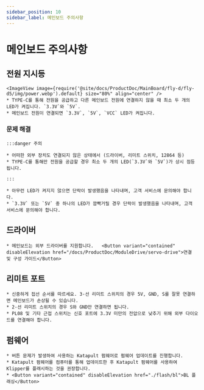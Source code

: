 ```yaml
---
sidebar_position: 10
sidebar_label: 메인보드 주의사항
---
```


# 메인보드 주의사항

## 전원 지시등
    <ImageView image={require('@site/docs/ProductDoc/MainBoard/fly-d/fly-d5/img/power.webp').default} size="80%" align="center" />
    * TYPE-C를 통해 전원을 공급하고 다른 메인보드 전원에 연결하지 않을 때 최소 두 개의 LED가 켜집니다. `3.3V`와 `5V`.
    * 메인보드 전원이 연결되면 `3.3V`, `5V`, `VCC` LED가 켜집니다.

### 문제 해결

    :::danger 주의

    * 어떠한 외부 장치도 연결되지 않은 상태에서 (드라이버, 리미트 스위치, 12864 등)
    * TYPE-C를 통해만 전원을 공급할 경우 최소 두 개의 LED(`3.3V`와 `5V`)가 상시 점등됩니다.

    :::

    * 아무런 LED가 켜지지 않으면 단락이 발생했음을 나타내며, 고객 서비스에 문의해야 합니다.
    * `3.3V` 또는 `5V` 중 하나의 LED가 깜빡거릴 경우 단락이 발생했음을 나타내며, 고객 서비스에 문의해야 합니다.

## 드라이버

    * 메인보드는 외부 드라이버를 지원합니다.   <Button variant="contained" disableElevation href="/docs/ProductDoc/ModuleDrive/servo-drive">연결 및 구성 가이드</Button>

## 리미트 포트

    * 신중하게 접선 순서를 따르세요. 3-선 리미트 스위치의 경우 5V, GND, S를 잘못 연결하면 메인보드가 손상될 수 있습니다.
    * 2-선 리미트 스위치의 경우 S와 GND만 연결하면 됩니다.
    * PL08 및 기타 근접 스위치는 신호 포트에 3.3V 미만의 전압으로 낮추기 위해 외부 다이오드를 연결해야 합니다.

## 펌웨어

    * 버튼 문제가 발생하여 사용하는 Katapult 펌웨어로 펌웨어 업데이트를 진행합니다.
    * Katapult 펌웨어를 컴퓨터를 통해 업데이트한 후 Katapult 펌웨어를 사용하여 Klipper를 플래시하는 것을 권장합니다.
    * <Button variant="contained" disableElevation href="./flash/bl">BL 플래싱</Button>
